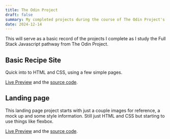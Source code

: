 ```yaml
---
title: The Odin Project
draft: false
summary: My completed projects during the course of The Odin Project's Full Stack Javascript pathway.
date: 2024-12-14
---
```


This will serve as a basic record of the projects I complete as I study the Full Stack Javascript pathway from The Odin Project.

## Basic Recipe Site

Quick into to HTML and CSS, using a few simple pages.

[Live Preview](https://robjloranger.github.io/odin-recipes/) and the [source code](https://github.com/robjloranger/odin-recipes).

## Landing page

This landing page project starts with just a couple images for reference, a mock up and some style information. Still just HTML and CSS but starting to use things like flexbox.

[Live Preview](https://robjloranger.github.io/odin-landing/) and the [source code](https://github.com/robjloranger/odin-landing).